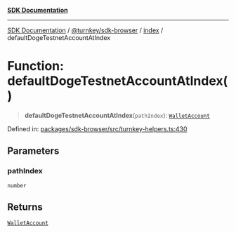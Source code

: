 [**SDK Documentation**](../../../../README.mdx)

***

[SDK Documentation](../../../../packages.mdx) / [@turnkey/sdk-browser](../../README.mdx) / [index](../README.mdx) / defaultDogeTestnetAccountAtIndex

# Function: defaultDogeTestnetAccountAtIndex()

> **defaultDogeTestnetAccountAtIndex**(`pathIndex`): [`WalletAccount`](../interfaces/WalletAccount.mdx)

Defined in: [packages/sdk-browser/src/turnkey-helpers.ts:430](https://github.com/tkhq/sdk/blob/e1b1a69bdd608320aaf03cc2dbbf68dc0c52b28d/packages/sdk-browser/src/turnkey-helpers.ts#L430)

## Parameters

### pathIndex

`number`

## Returns

[`WalletAccount`](../interfaces/WalletAccount.mdx)
